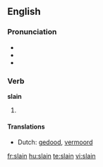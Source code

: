 ==English==

===Pronunciation===
* {{IPA|/sleɪn/}}
* {{audio|en-us-slain.ogg|Audio (US)}}
* {{rhymes|eɪn}}

===Verb===
'''slain'''

# {{past participle of|[[slay]]}}

====Translations====
* Dutch: [[gedood]], [[vermoord]]

[[fr:slain]]
[[hu:slain]]
[[te:slain]]
[[vi:slain]]